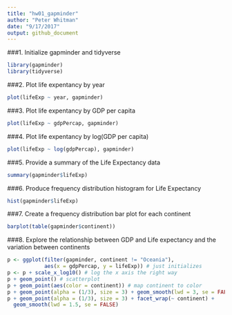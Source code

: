 ```yaml
---
title: "hw01_gapminder"
author: "Peter Whitman"
date: "9/17/2017"
output: github_document
---
```

###1. Initialize gapminder and tidyverse
```r
library(gapminder)
library(tidyverse)
```
###2. Plot life expentancy by year
```r
plot(lifeExp ~ year, gapminder)
```

###3. Plot life expentancy by GDP per capita

```r
plot(lifeExp ~ gdpPercap, gapminder)
```

###4. Plot life expentancy by log(GDP per capita)

```r
plot(lifeExp ~ log(gdpPercap), gapminder)
```

###5. Provide a summary of the Life Expectancy data

```r
summary(gapminder$lifeExp)
```
###6. Produce frequency distribution histogram for Life Expectancy
```r
hist(gapminder$lifeExp)
```

###7. Create a frequency distribution bar plot for each continent

```r
barplot(table(gapminder$continent))
```

###8. Explore the relationship between GDP and Life expectancy and the variation between continents

```r
p <- ggplot(filter(gapminder, continent != "Oceania"),
            aes(x = gdpPercap, y = lifeExp)) # just initializes
p <- p + scale_x_log10() # log the x axis the right way
p + geom_point() # scatterplot
p + geom_point(aes(color = continent)) # map continent to color
p + geom_point(alpha = (1/3), size = 3) + geom_smooth(lwd = 3, se = FALSE)
p + geom_point(alpha = (1/3), size = 3) + facet_wrap(~ continent) +
  geom_smooth(lwd = 1.5, se = FALSE)
```


